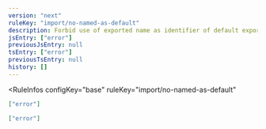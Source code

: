 ```yaml
---
version: "next"
ruleKey: "import/no-named-as-default"
description: Forbid use of exported name as identifier of default export
jsEntry: ["error"]
previousJsEntry: null
tsEntry: ["error"]
previousTsEntry: null
history: []
---
```


<RuleInfos 
  configKey="base" 
  ruleKey="import/no-named-as-default" 
>

```json
["error"]
```

```json
["error"]
```

</RuleInfos>
